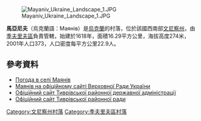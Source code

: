 [[Image:Mayaniv_Ukraine_Landscape_1.JPG|right]]

'''馬亞尼夫'''（烏克蘭語：Маянів）是[[烏克蘭|烏克蘭]]的村落，位於該國西南部[[文尼察州|文尼察州]]，由[[季夫里夫區|季夫里夫區]]負責管轄，始建於1618年，面積16.29平方公里，海拔高度274米，2001年人口373，人口密度每平方公里22.9人。

{{coord|49|0|37|N|28|19|27|E|scale:30000|display=title}}

==參考資料==
* [http://weather.in.ua/ua/vinnickaja/15306 Погода в селі Маянів]
* [https://web.archive.org/web/20131218234725/http://w1.c1.rada.gov.ua/pls/z7502/A005?rdat1=02.01.2011&rf7571=2935 Маянів на офіційному сайті Верховної Ради України]
* [https://web.archive.org/web/20130613064716/http://rda.tivrovrada.org.ua/ Офіційний сайт Тиврівської районної державної адміністрації]
* [https://web.archive.org/web/20121212230551/http://rayon.tivrovrada.org.ua/ Офіційний сайт Тиврівської районної ради]

[[Category:文尼察州村落|Category:文尼察州村落]]
[[Category:季夫里夫區村落|Category:季夫里夫區村落]]


{{Vinnytsia-geo-stub}}